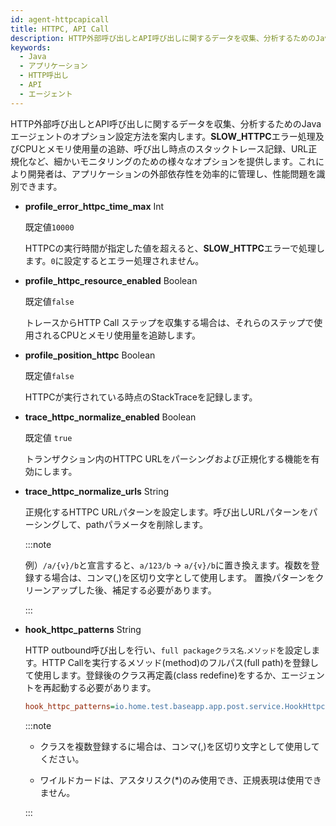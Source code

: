 ```yaml
---
id: agent-httpcapicall
title: HTTPC, API Call
description: HTTP外部呼び出しとAPI呼び出しに関するデータを収集、分析するためのJavaエージェントのオプション設定方法を案内します。SLOW_HTTPCエラー処理及びCPUとメモリ使用量の追跡、呼び出し時点のスタックトレース記録、URL正規化など、細かいモニタリングのための様々なオプションを提供します。これにより開発者は、アプリケーションの外部依存性を効率的に管理し、性能問題を識別できます。
keywords:
  - Java
  - アプリケーション
  - HTTP呼出し
  - API
  - エージェント
---
```


HTTP外部呼び出しとAPI呼び出しに関するデータを収集、分析するためのJavaエージェントのオプション設定方法を案内します。**SLOW_HTTPC**エラー処理及びCPUとメモリ使用量の追跡、呼び出し時点のスタックトレース記録、URL正規化など、細かいモニタリングのための様々なオプションを提供します。これにより開発者は、アプリケーションの外部依存性を効率的に管理し、性能問題を識別できます。

- **profile_error_httpc_time_max** <span class='type'>Int</span> <ScrollToLink anchor='profile_error_httpc_time_max' />

  既定値`10000`

  HTTPCの実行時間が指定した値を超えると、**SLOW_HTTPC**エラーで処理します。`0`に設定するとエラー処理されません。

- **profile_httpc_resource_enabled** <span class='type'>Boolean</span>

  既定値`false`

  トレースからHTTP Call ステップを収集する場合は、それらのステップで使用されるCPUとメモリ使用量を追跡します。

- **profile_position_httpc** <span class='type'>Boolean</span>

  既定値`false`

  HTTPCが実行されている時点のStackTraceを記録します。

- **trace_httpc_normalize_enabled** <span class='type'>Boolean</span>

  既定値 `true`

  トランザクション内のHTTPC URLをパーシングおよび正規化する機能を有効にします。

- **trace_httpc_normalize_urls** <span class='type'>String</span>

  正規化するHTTPC URLパターンを設定します。呼び出しURLパターンをパーシングして、pathパラメータを削除します。

  :::note

  例）`/a/{v}/b`と宣言すると、`a/123/b` → `a/{v}/b`に置き換えます。複数を登録する場合は、コンマ(,)を区切り文字として使用します。 置換パターンをクリーンアップした後、補足する必要があります。

  :::

- **hook_httpc_patterns** <span class='type'>String</span>

  HTTP outbound呼び出しを行い、`full packageクラス名`.`メソッド`を設定します。HTTP Callを実行するメソッド(method)のフルパス(full path)を登録して使用します。登録後のクラス再定義(class redefine)をするか、エージェントを再起動する必要があります。

  ```ini title='whatap.conf'
  hook_httpc_patterns=io.home.test.baseapp.app.post.service.HookHttpcService.*
  ```

  :::note

  - クラスを複数登録するに場合は、コンマ(,)を区切り文字として使用してください。 

  - ワイルドカードは、アスタリスク(\*)のみ使用でき、正規表現は使用できません。

  :::
